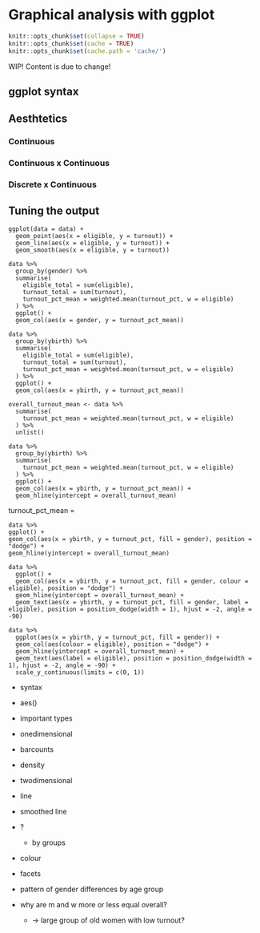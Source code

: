 # Graphical analysis with ggplot {#ggplot}


``` r
knitr::opts_chunk$set(collapse = TRUE)
knitr::opts_chunk$set(cache = TRUE)
knitr::opts_chunk$set(cache.path = 'cache/')
```

WIP! Content is due to change!


## ggplot syntax

## Aesthtetics

### Continuous

### Continuous x Continuous

### Discrete x Continuous

## Tuning the output





``` 
ggplot(data = data) +
  geom_point(aes(x = eligible, y = turnout)) +
  geom_line(aes(x = eligible, y = turnout)) +
  geom_smooth(aes(x = eligible, y = turnout))
```



``` 
data %>%
  group_by(gender) %>% 
  summarise(
    eligible_total = sum(eligible),
    turnout_total = sum(turnout),
    turnout_pct_mean = weighted.mean(turnout_pct, w = eligible)
  ) %>% 
  ggplot() +
  geom_col(aes(x = gender, y = turnout_pct_mean))
```

``` 
data %>%
  group_by(ybirth) %>% 
  summarise(
    eligible_total = sum(eligible),
    turnout_total = sum(turnout),
    turnout_pct_mean = weighted.mean(turnout_pct, w = eligible)
  ) %>% 
  ggplot() +
  geom_col(aes(x = ybirth, y = turnout_pct_mean))
```

``` 
overall_turnout_mean <- data %>% 
  summarise(
    turnout_pct_mean = weighted.mean(turnout_pct, w = eligible)
  ) %>% 
  unlist()

data %>%
  group_by(ybirth) %>% 
  summarise(
    turnout_pct_mean = weighted.mean(turnout_pct, w = eligible)
  ) %>% 
  ggplot() +
  geom_col(aes(x = ybirth, y = turnout_pct_mean)) +
  geom_hline(yintercept = overall_turnout_mean)
```

turnout_pct_mean = 
  
  
  ``` 
data %>%
  ggplot() +
  geom_col(aes(x = ybirth, y = turnout_pct, fill = gender), position = "dodge") +
  geom_hline(yintercept = overall_turnout_mean)
```



``` 
data %>%
  ggplot() +
  geom_col(aes(x = ybirth, y = turnout_pct, fill = gender, colour = eligible), position = "dodge") +
  geom_hline(yintercept = overall_turnout_mean) +
  geom_text(aes(x = ybirth, y = turnout_pct, fill = gender, label = eligible), position = position_dodge(width = 1), hjust = -2, angle = -90)
```


``` 
data %>%
  ggplot(aes(x = ybirth, y = turnout_pct, fill = gender)) +
  geom_col(aes(colour = eligible), position = "dodge") +
  geom_hline(yintercept = overall_turnout_mean) +
  geom_text(aes(label = eligible), position = position_dodge(width = 1), hjust = -2, angle = -90) +
  scale_y_continuous(limits = c(0, 1))
```


* syntax
* aes()
* important types
* onedimensional
* barcounts
* density
* twodimensional
* line
* smoothed line
* ?
  * by groups
* colour
* facets

* pattern of gender differences by age group
* why are m and w more or less equal overall?
  * -> large group of old women with low turnout?
  